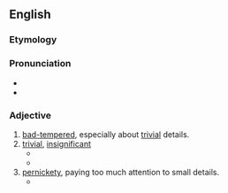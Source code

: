==English==

===Etymology===
{{suffix|en|niggle|y}}

===Pronunciation===
* {{IPA|en|/ˈnɪɡ(ə)li/}}
* {{rhymes|en|ɪɡli|ɪɡəli|s2=3}}

===Adjective===
{{en-adj}}

# [[bad-tempered]], especially about [[trivial]] details.
# [[trivial]], [[insignificant]]
#* {{quote-book|en|2003|[[w:Michael Morpurgo|Michael Morpurgo]]|[[w: Kensuke's Kingdom|Kensuke's Kingdom]]|url=http://books.google.com/books?id=bqyGBOJejNoC&pg=PA5&dq=niggly&lr=&sig=Xs2OLG9djxgVX8bFv2ee8ESUgxw#PPP15,M1|page=5|passage=They'd argue a lot, about little '''niggly''' things — and they had never been like that.''}}
#* {{quote-book|en|1994|Douglas R. Graves|url=http://books.google.com/books?id=RZcmIMxv8HYC|title=Life Drawing in Charcoal|page=153|passage=You soon discover there isn't time (nor is there any need) to put in the '''niggly''' details. The essence of the pose is its attitude or action and a hint of the model.}}
# [[pernickety]], paying too much attention to small details.
#* {{quote-book|en|2003|[[w:Michael Palin|Michael Palin]]|[[w:Sahara (Michael Palin)|Sahara]]|page=16|passage=Now things are less confrontational but just as '''niggly'''. The Spanish examine drivers' papers with elaborate care, causing huge traffic jams}}